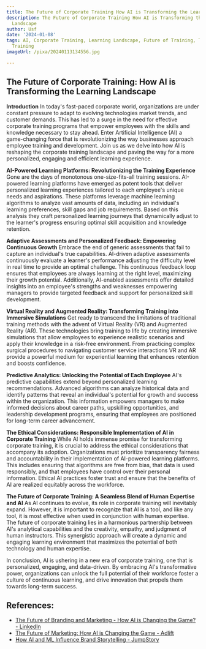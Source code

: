 ```yaml
---
title: The Future of Corporate Training How AI is Transforming the Learning Landscape
description: The Future of Corporate Training How AI is Transforming the Learning
  Landscape
author: Usf
date: '2024-01-08'
tags: AI, Corporate Training, Learning Landscape, Future of Training, Technology in
  Training
imageUrl: /pixa/20240113134556.jpg

---
```

## **The  Future of Corporate Training: How AI is Transforming the Learning Landscape**

**Introduction**
In  today's  fast-paced corporate world, organizations are  under constant pressure to adapt to evolving technologies market trends, and customer demands.  This has led to a surge in the need for effective corporate training programs that  empower employees with the skills and knowledge necessary to stay ahead. Enter  Artificial Intelligence (AI) a game-changing force that  is revolutionizing the way businesses approach employee training and development. Join us as we delve into  how AI is  reshaping the corporate training landscape and paving the way for a more personalized, engaging and efficient learning  experience.

**AI-Powered Learning Platforms: Revolutionizing the  Training Experience**
Gone are the days of monotonous one-size-fits-all training sessions.  AI-powered learning platforms  have emerged as potent  tools  that deliver personalized learning experiences tailored to each employee's unique needs and aspirations. These platforms leverage machine  learning algorithms to analyze vast amounts  of data, including an individual's learning preferences, skill gaps and job requirements. Based on this analysis they craft personalized learning journeys that dynamically adjust to the learner's progress  ensuring optimal skill acquisition and knowledge retention.

**Adaptive Assessments and Personalized Feedback: Empowering Continuous Growth**
Embrace the  end of generic assessments that  fail to capture an individual's true capabilities. AI-driven adaptive assessments continuously evaluate a  learner's performance adjusting  the difficulty level  in real time  to provide an optimal challenge. This continuous feedback loop ensures that employees are always learning at the right  level, maximizing their  growth potential. Additionally, AI-enabled assessments offer detailed insights  into  an employee's strengths and weaknesses empowering managers to provide targeted feedback and  support for personalized skill development.

**Virtual Reality and Augmented Reality: Transforming Training into Immersive Simulations**
Get ready to transcend  the limitations of traditional training methods with the advent of  Virtual Reality (VR) and Augmented Reality (AR). These  technologies bring training to life  by creating immersive simulations that allow employees  to experience realistic scenarios  and apply their knowledge in a risk-free environment. From practicing complex surgical  procedures  to navigating customer service  interactions VR and AR provide a powerful medium for experiential learning that enhances retention  and boosts confidence.

**Predictive Analytics: Unlocking the Potential of Each Employee**
AI's predictive capabilities extend beyond personalized learning recommendations. Advanced algorithms  can analyze historical data and identify patterns that reveal an individual's potential for  growth and  success within the organization. This information empowers  managers to make informed decisions about career paths, upskilling opportunities, and leadership development programs, ensuring that employees are positioned for long-term career advancement.

**The Ethical Considerations: Responsible Implementation of AI in  Corporate Training**
While AI holds immense promise for transforming corporate training, it is crucial to address the ethical considerations  that accompany its adoption. Organizations must prioritize transparency fairness and accountability in their implementation of AI-powered learning platforms. This includes ensuring that algorithms are free from bias,  that data is used responsibly, and that  employees have control over their personal information. Ethical AI practices foster trust and ensure that the  benefits of AI are realized  equitably across the workforce.

**The Future of Corporate Training: A Seamless Blend of  Human Expertise and AI**
As AI continues  to  evolve, its role in corporate training will inevitably expand. However,  it is important to recognize that AI is a tool, and like any tool, it is most effective when used in  conjunction with human expertise. The future of corporate training  lies in a harmonious partnership  between AI's analytical capabilities and the  creativity, empathy,  and judgment of human instructors. This synergistic approach will create a dynamic and engaging  learning environment that maximizes the potential of  both technology and human expertise.

In conclusion, AI is ushering in a new era of corporate training, one that is personalized, engaging, and data-driven. By embracing AI's transformative power, organizations  can unlock the  full potential of their workforce foster a culture of continuous learning, and drive innovation that propels them towards long-term success.

## References:
- [The Future of Branding and Marketing - How AI is Changing the Game? - LinkedIn](https://www.linkedin.com/pulse/future-branding-marketing-how-ai-changing-game-billy-isiani)
- [The Future of Marketing: How AI is Changing the Game - Adlift](https://www.adlift.com/blog/the-future-of-marketing-how-ai-is-changing-the-game/s/)
- [How AI and ML Influence Brand Storytelling - JumpStory](https://jumpstory.com/blog/how-ai-and-ml-influence-brand-storytelling/)
